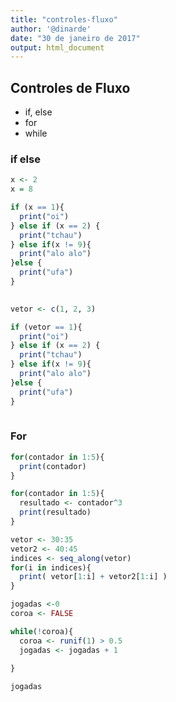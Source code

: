 ```yaml
---
title: "controles-fluxo"
author: '@dinarde'
date: "30 de janeiro de 2017"
output: html_document
---
```


## Controles de Fluxo
  - if, else
  - for
  - while
  
### if else

```r
x <- 2
x = 8

if (x == 1){
  print("oi")
} else if (x == 2) {
  print("tchau")
} else if(x != 9){
  print("alo alo")
}else {
  print("ufa")
}
  
```


```r

vetor <- c(1, 2, 3)

if (vetor == 1){
  print("oi")
} else if (x == 2) {
  print("tchau")
} else if(x != 9){
  print("alo alo")
}else {
  print("ufa")
}
  
```

### For
```r
for(contador in 1:5){
  print(contador)
}
```

```r
for(contador in 1:5){
  resultado <- contador^3
  print(resultado)
}
```
```r
vetor <- 30:35
vetor2 <- 40:45
indices <- seq_along(vetor)
for(i in indices){
  print( vetor[1:i] + vetor2[1:i] )
}
```

```r
jogadas <-0
coroa <- FALSE

while(!coroa){
  coroa <- runif(1) > 0.5
  jogadas <- jogadas + 1
  
}

jogadas

```